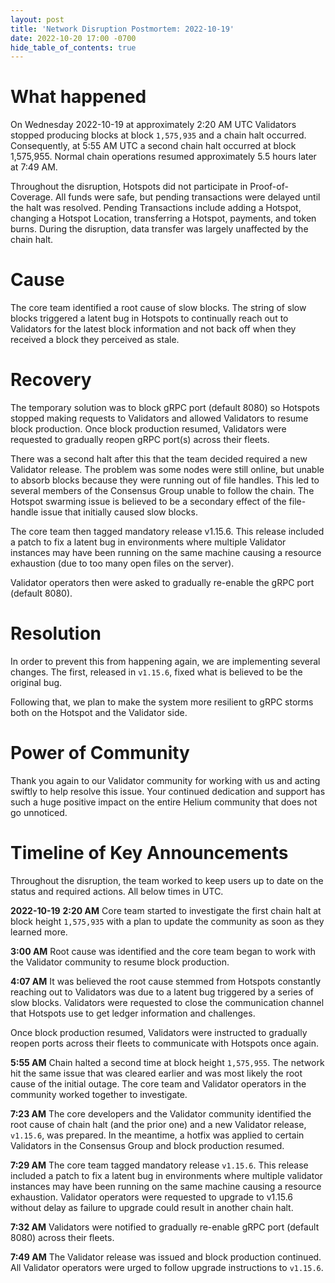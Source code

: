 ```yaml
---
layout: post
title: 'Network Disruption Postmortem: 2022-10-19'
date: 2022-10-20 17:00 -0700
hide_table_of_contents: true
---
```


# What happened

On Wednesday 2022-10-19 at approximately 2:20 AM UTC Validators stopped producing blocks at block
`1,575,935` and a chain halt occurred. Consequently, at 5:55 AM UTC a second chain halt occurred at
block 1,575,955. Normal chain operations resumed approximately 5.5 hours later at 7:49 AM.

<!--truncate-->

Throughout the disruption, Hotspots did not participate in Proof-of-Coverage. All funds were safe,
but pending transactions were delayed until the halt was resolved. Pending Transactions include
adding a Hotspot, changing a Hotspot Location, transferring a Hotspot, payments, and token burns.
During the disruption, data transfer was largely unaffected by the chain halt.

# Cause

The core team identified a root cause of slow blocks. The string of slow blocks triggered a latent
bug in Hotspots to continually reach out to Validators for the latest block information and not back
off when they received a block they perceived as stale.

# Recovery

The temporary solution was to block gRPC port (default 8080) so Hotspots stopped making requests to
Validators and allowed Validators to resume block production. Once block production resumed,
Validators were requested to gradually reopen gRPC port(s) across their fleets.

There was a second halt after this that the team decided required a new Validator release. The
problem was some nodes were still online, but unable to absorb blocks because they were running out
of file handles. This led to several members of the Consensus Group unable to follow the chain. The
Hotspot swarming issue is believed to be a secondary effect of the file-handle issue that initially
caused slow blocks.

The core team then tagged mandatory release v1.15.6. This release included a patch to fix a latent
bug in environments where multiple Validator instances may have been running on the same machine
causing a resource exhaustion (due to too many open files on the server).

Validator operators then were asked to gradually re-enable the gRPC port (default 8080).

# Resolution

In order to prevent this from happening again, we are implementing several changes. The first,
released in `v1.15.6`, fixed what is believed to be the original bug.

Following that, we plan to make the system more resilient to gRPC storms both on the Hotspot and the
Validator side.

# Power of Community

Thank you again to our Validator community for working with us and acting swiftly to help resolve
this issue. Your continued dedication and support has such a huge positive impact on the entire
Helium community that does not go unnoticed.

# Timeline of Key Announcements

Throughout the disruption, the team worked to keep users up to date on the status and required
actions. All below times in UTC.

**2022-10-19** **2:20 AM** Core team started to investigate the first chain halt at block height
`1,575,935` with a plan to update the community as soon as they learned more.

**3:00 AM** Root cause was identified and the core team began to work with the Validator community
to resume block production.

**4:07 AM** It was believed the root cause stemmed from Hotspots constantly reaching out to
Validators was due to a latent bug triggered by a series of slow blocks. Validators were requested
to close the communication channel that Hotspots use to get ledger information and challenges.

Once block production resumed, Validators were instructed to gradually reopen ports across their
fleets to communicate with Hotspots once again.

**5:55 AM** Chain halted a second time at block height `1,575,955`. The network hit the same issue
that was cleared earlier and was most likely the root cause of the initial outage. The core team and
Validator operators in the community worked together to investigate.

**7:23 AM** The core developers and the Validator community identified the root cause of chain halt
(and the prior one) and a new Validator release, `v1.15.6`, was prepared. In the meantime, a hotfix
was applied to certain Validators in the Consensus Group and block production resumed.

**7:29 AM** The core team tagged mandatory release `v1.15.6`. This release included a patch to fix a
latent bug in environments where multiple validator instances may have been running on the same
machine causing a resource exhaustion. Validator operators were requested to upgrade to v1.15.6
without delay as failure to upgrade could result in another chain halt.

**7:32 AM** Validators were notified to gradually re-enable gRPC port (default 8080) across their
fleets.

**7:49 AM** The Validator release was issued and block production continued. All Validator operators
were urged to follow upgrade instructions to `v1.15.6`.
